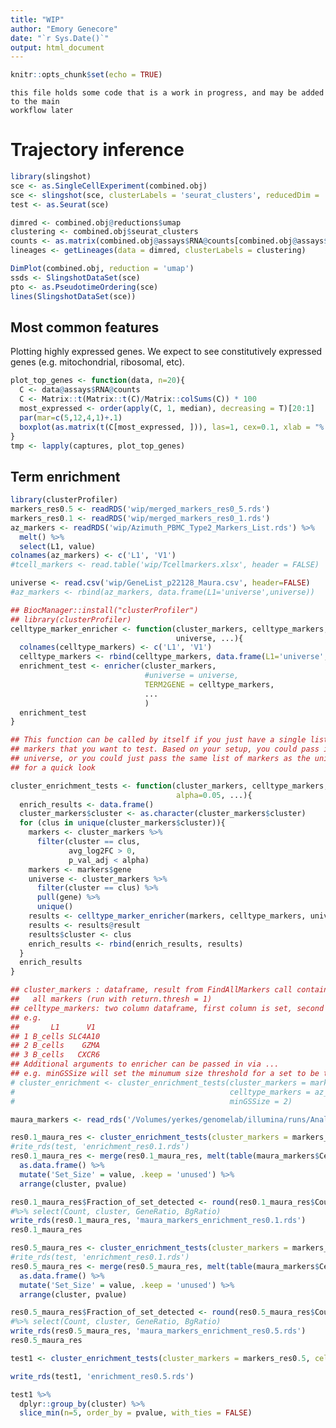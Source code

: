 ```yaml
---
title: "WIP"
author: "Emory Genecore"
date: "`r Sys.Date()`"
output: html_document
---
```


```r
knitr::opts_chunk$set(echo = TRUE)
```

```{}
this file holds some code that is a work in progress, and may be added to the main 
workflow later
```


# Trajectory inference

```r
library(slingshot)
sce <- as.SingleCellExperiment(combined.obj)
sce <- slingshot(sce, clusterLabels = 'seurat_clusters', reducedDim = 'UMAP')
test <- as.Seurat(sce)

dimred <- combined.obj@reductions$umap
clustering <- combined.obj$seurat_clusters
counts <- as.matrix(combined.obj@assays$RNA@counts[combined.obj@assays$RNA@var.features,])
lineages <- getLineages(data = dimred, clusterLabels = clustering)
```


```r
DimPlot(combined.obj, reduction = 'umap')
ssds <- SlingshotDataSet(sce)
pto <- as.PseudotimeOrdering(sce)
lines(SlingshotDataSet(sce))
```


## Most common features

Plotting highly expressed genes. We expect to see constitutively expressed genes (e.g. mitochondrial, ribosomal, etc).

```r
plot_top_genes <- function(data, n=20){
  C <- data@assays$RNA@counts
  C <- Matrix::t(Matrix::t(C)/Matrix::colSums(C)) * 100
  most_expressed <- order(apply(C, 1, median), decreasing = T)[20:1]
  par(mar=c(5,12,4,1)+.1)
  boxplot(as.matrix(t(C[most_expressed, ])), las=1, cex=0.1, xlab = "% total count per cell", col = (scales::hue_pal())(20)[20:1], horizontal = TRUE, main=data@project.name) 
}
tmp <- lapply(captures, plot_top_genes)
```



## Term enrichment

```r
library(clusterProfiler)
markers_res0.5 <- readRDS('wip/merged_markers_res0_5.rds')
markers_res0.1 <- readRDS('wip/merged_markers_res0_1.rds')
az_markers <- readRDS('wip/Azimuth_PBMC_Type2_Markers_List.rds') %>%
  melt() %>%
  select(L1, value)
colnames(az_markers) <- c('L1', 'V1')
#tcell_markers <- read.table('wip/Tcellmarkers.xlsx', header = FALSE)
```

```r

universe <- read.csv('wip/GeneList_p22128_Maura.csv', header=FALSE)
#az_markers <- rbind(az_markers, data.frame(L1='universe',universe))
```


```r
## BiocManager::install("clusterProfiler")
## library(clusterProfiler)
celltype_marker_enricher <- function(cluster_markers, celltype_markers,
                                     universe, ...){
  colnames(celltype_markers) <- c('L1', 'V1')
  celltype_markers <- rbind(celltype_markers, data.frame(L1='universe',V1=universe))
  enrichment_test <- enricher(cluster_markers, 
                              #universe = universe,
                              TERM2GENE = celltype_markers,
                              ...
                              )
  enrichment_test
}

## This function can be called by itself if you just have a single list of
## markers that you want to test. Based on your setup, you could pass in a 
## universe, or you could just pass the same list of markers as the universe
## for a quick look

cluster_enrichment_tests <- function(cluster_markers, celltype_markers,
                                     alpha=0.05, ...){
  enrich_results <- data.frame()
  cluster_markers$cluster <- as.character(cluster_markers$cluster)
  for (clus in unique(cluster_markers$cluster)){
    markers <- cluster_markers %>%
      filter(cluster == clus,
             avg_log2FC > 0,
             p_val_adj < alpha)
    markers <- markers$gene
    universe <- cluster_markers %>% 
      filter(cluster == clus) %>%
      pull(gene) %>% 
      unique()
    results <- celltype_marker_enricher(markers, celltype_markers, universe, ...)
    results <- results@result
    results$cluster <- clus 
    enrich_results <- rbind(enrich_results, results)
  }
  enrich_results
}

## cluster_markers : dataframe, result from FindAllMarkers call containing
##   all markers (run with return.thresh = 1)
## celltype_markers: two column dataframe, first column is set, second is gene
## e.g. 
##       L1      V1
## 1 B_cells SLC4A10
## 2 B_cells    GZMA
## 3 B_cells   CXCR6
## Additional arguments to enricher can be passed in via ...
## e.g. minGSSize will set the minumum size threshold for a set to be tested
# cluster_enrichment <- cluster_enrichment_tests(cluster_markers = markers_res0.1,
#                                                celltype_markers = az_markers,
#                                                minGSSize = 2)
```




```r
maura_markers <- read_rds('/Volumes/yerkes/genomelab/illumina/runs/Analysis/2022_Analyses/p22128_Maura/p22128_Maura_Analysis/Maura_Markers_v0.1.rds')

res0.1_maura_res <- cluster_enrichment_tests(cluster_markers = markers_res0.1, celltype_markers = maura_markers, minGSSize=2)
#rite_rds(test, 'enrichment_res0.1.rds')
res0.1_maura_res <- merge(res0.1_maura_res, melt(table(maura_markers$Cell.name)), by.x = 'ID', by.y = 'Var1') %>% 
  as.data.frame() %>% 
  mutate('Set_Size' = value, .keep = 'unused') %>% 
  arrange(cluster, pvalue)

res0.1_maura_res$Fraction_of_set_detected <- round(res0.1_maura_res$Count / res0.1_maura_res$Set_Size, 3)
#%>% select(Count, cluster, GeneRatio, BgRatio)
write_rds(res0.1_maura_res, 'maura_markers_enrichment_res0.1.rds')
res0.1_maura_res
```

```r
res0.5_maura_res <- cluster_enrichment_tests(cluster_markers = markers_res0.5, celltype_markers = maura_markers, minGSSize=2)
#rite_rds(test, 'enrichment_res0.1.rds')
res0.5_maura_res <- merge(res0.5_maura_res, melt(table(maura_markers$Cell.name)), by.x = 'ID', by.y = 'Var1') %>% 
  as.data.frame() %>% 
  mutate('Set_Size' = value, .keep = 'unused') %>% 
  arrange(cluster, pvalue)

res0.5_maura_res$Fraction_of_set_detected <- round(res0.5_maura_res$Count / res0.5_maura_res$Set_Size, 3)
#%>% select(Count, cluster, GeneRatio, BgRatio)
write_rds(res0.5_maura_res, 'maura_markers_enrichment_res0.5.rds')
res0.5_maura_res
```

```r
test1 <- cluster_enrichment_tests(cluster_markers = markers_res0.5, celltype_markers = az_markers, universe = universe[,1], minGSSize=2)

write_rds(test1, 'enrichment_res0.5.rds')

test1 %>% 
  dplyr::group_by(cluster) %>%
  slice_min(n=5, order_by = pvalue, with_ties = FALSE)
```

